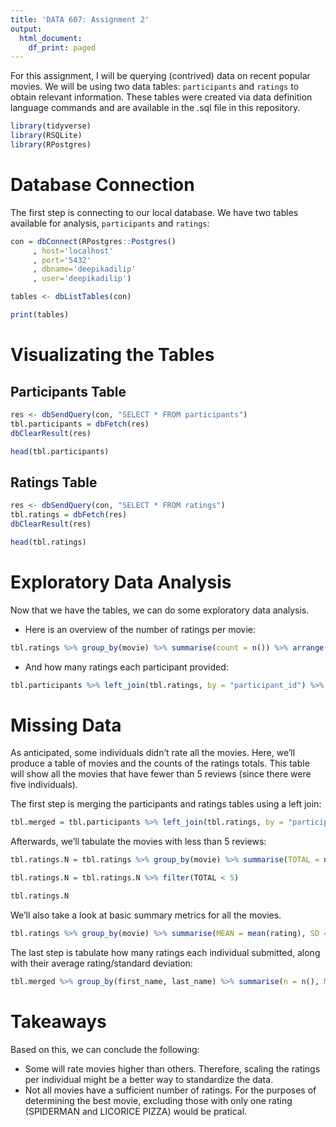 ```yaml
---
title: 'DATA 607: Assignment 2'
output:
  html_document:
    df_print: paged
---
```


For this assignment, I will be querying (contrived) data on recent popular movies. We will be using two data tables: `participants` and `ratings` to obtain relevant information. These tables were created via data definition language commands and are available in the .sql file in this repository. 

```r
library(tidyverse)
library(RSQLite)
library(RPostgres)
```


# Database Connection

The first step is connecting to our local database. We have two tables available for analysis, `participants` and `ratings`:

```r

con = dbConnect(RPostgres::Postgres()
     , host='localhost'
     , port='5432'
     , dbname='deepikadilip'
     , user='deepikadilip')

tables <- dbListTables(con)

print(tables)

```

# Visualizating the Tables

## Participants Table

```r
res <- dbSendQuery(con, "SELECT * FROM participants")
tbl.participants = dbFetch(res)
dbClearResult(res)

head(tbl.participants)

```

## Ratings Table

```r
res <- dbSendQuery(con, "SELECT * FROM ratings")
tbl.ratings = dbFetch(res)
dbClearResult(res)

head(tbl.ratings)

```

# Exploratory Data Analysis
Now that we have the tables, we can do some exploratory data analysis.

* Here is an overview of the number of ratings per movie:

```r
tbl.ratings %>% group_by(movie) %>% summarise(count = n()) %>% arrange( desc(count)) 

```

* And how many ratings each participant provided:

```r
tbl.participants %>% left_join(tbl.ratings, by = "participant_id") %>% group_by(first_name, last_name) %>% summarise(count = n()) %>% arrange( desc(count))
```



# Missing Data

As anticipated, some individuals didn't rate all the movies. Here, we'll produce a table of movies and the counts of the ratings totals. This table will show all the movies that have fewer than 5 reviews (since there were five individuals). 

The first step is merging the participants and ratings tables using a left join:

```r
tbl.merged = tbl.participants %>% left_join(tbl.ratings, by = "participant_id") 

```

Afterwards, we'll tabulate the movies with less than 5 reviews:
```r

tbl.ratings.N = tbl.ratings %>% group_by(movie) %>% summarise(TOTAL = n())

tbl.ratings.N = tbl.ratings.N %>% filter(TOTAL < 5)

tbl.ratings.N
```


We'll also take a look at basic summary metrics for all the movies.

```r

tbl.ratings %>% group_by(movie) %>% summarise(MEAN = mean(rating), SD = sd(rating), TOTAL = n())

```

The last step is tabulate how many ratings each individual submitted, along with their average rating/standard deviation:

```r
tbl.merged %>% group_by(first_name, last_name) %>% summarise(n = n(), MEAN = mean(rating), SD = sd(rating))
```

# Takeaways

Based on this, we can conclude the following:

* Some will rate movies higher than others. Therefore, scaling the ratings per individual might be a better way to standardize the data.
* Not all movies have a sufficient number of ratings. For the purposes of determining the best movie, excluding those with only one rating (SPIDERMAN and LICORICE PIZZA) would be pratical.